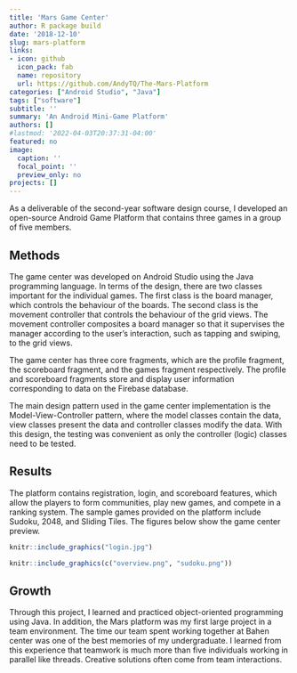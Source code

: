 ```yaml
---
title: 'Mars Game Center'
author: R package build
date: '2018-12-10'
slug: mars-platform
links:
- icon: github
  icon_pack: fab
  name: repository
  url: https://github.com/AndyTQ/The-Mars-Platform
categories: ["Android Studio", "Java"]
tags: ["software"]
subtitle: ''
summary: 'An Android Mini-Game Platform'
authors: []
#lastmod: '2022-04-03T20:37:31-04:00'
featured: no
image:
  caption: ''
  focal_point: ''
  preview_only: no
projects: []
---
```


As a deliverable of the second-year software design course, I developed an open-source Android Game Platform that contains three games in a group of five members.

## Methods

The game center was developed on Android Studio using the Java programming language. In terms of the design, there are two classes important for the individual games. The first class is the board manager, which controls the behaviour of the boards. The second class is the movement controller that controls the behaviour of the grid views. The movement controller composites a board manager so that it supervises the manager according to the user’s interaction, such as tapping and swiping, to the grid views. 

The game center has three core fragments, which are the profile fragment, the scoreboard fragment, and the games fragment respectively. The profile and scoreboard fragments store and display user information corresponding to data on the Firebase database.

The main design pattern used in the game center implementation is the Model-View-Controller pattern, where the model classes contain the data, view classes present the data and controller classes modify the data. With this design, the testing was convenient as only the controller (logic) classes need to be tested. 

## Results

The platform contains registration, login, and scoreboard features, which allow the players to form communities, play new games, and compete in a ranking system. The sample games provided on the platform include Sudoku, 2048, and Sliding Tiles. The figures below show the game center preview. 

```r
knitr::include_graphics("login.jpg")
```

```r
knitr::include_graphics(c("overview.png", "sudoku.png"))
```

## Growth 

Through this project, I learned and practiced object-oriented programming using Java. In addition, the Mars platform was my first large project in a team environment. The time our team spent working together at Bahen center was one of the best memories of my undergraduate. I learned from this experience that teamwork is much more than five individuals working in parallel like threads. Creative solutions often come from team interactions.
